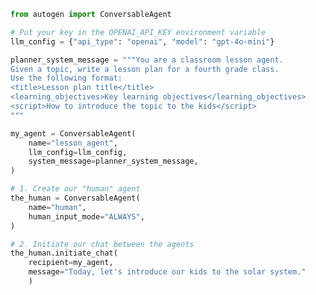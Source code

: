 ```python
from autogen import ConversableAgent

# Put your key in the OPENAI_API_KEY environment variable
llm_config = {"api_type": "openai", "model": "gpt-4o-mini"}

planner_system_message = """You are a classroom lesson agent.
Given a topic, write a lesson plan for a fourth grade class.
Use the following format:
<title>Lesson plan title</title>
<learning_objectives>Key learning objectives</learning_objectives>
<script>How to introduce the topic to the kids</script>
"""

my_agent = ConversableAgent(
    name="lesson_agent",
    llm_config=llm_config,
    system_message=planner_system_message,
)

# 1. Create our "human" agent
the_human = ConversableAgent(
    name="human",
    human_input_mode="ALWAYS",
)

# 2. Initiate our chat between the agents
the_human.initiate_chat(
    recipient=my_agent,
    message="Today, let's introduce our kids to the solar system."
    )
```
